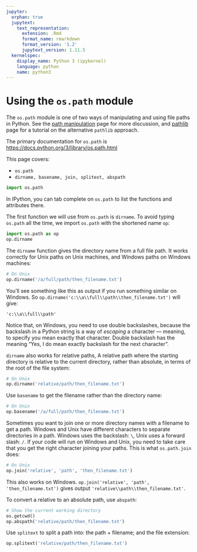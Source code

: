 ```yaml
---
jupyter:
  orphan: true
  jupytext:
    text_representation:
      extension: .Rmd
      format_name: rmarkdown
      format_version: '1.2'
      jupytext_version: 1.11.5
  kernelspec:
    display_name: Python 3 (ipykernel)
    language: python
    name: python3
---
```


# Using the `os.path` module

The `os.path` module is one of two ways of manipulating and using file
paths in Python.  See the [path manipulation](path_manipulation.Rmd) page
for more discussion, and [pathlib](pathlib.Rmd) page for a tutorial on the
alternative `pathlib` approach.

The primary documentation for `os.path` is
<https://docs.python.org/3/library/os.path.html>

This page covers:

* `os.path`
* `dirname, basename, join, splitext, abspath`

```python
import os.path
```

In IPython, you can tab complete on `os.path` to list the functions and
attributes there.

The first function we will use from `os.path` is `dirname`.  To avoid
typing `os.path` all the time, we import `os.path` with the shortened name
`op`:

```python
import os.path as op
op.dirname
```

The `dirname` function gives the directory name from a full file path. It
works correctly for Unix paths on Unix machines, and Windows paths on Windows
machines:

```python
# On Unix
op.dirname('/a/full/path/then_filename.txt')
```

You'll see something like this as output if you run something similar on
Windows.  So `op.dirname('c:\\a\\full\\path\\then_filename.txt') ` will give:

```
'c:\\a\\full\\path'
```

Notice that, on Windows, you need to use double backslashes, because the
backslash in a Python string is a way of *escaping* a character — meaning, to
specify you mean exactly that character.  Double backslash has the meaning
"Yes, I do mean exactly backslash for the next character".

`dirname` also works for relative paths,  A relative path where the starting
directory is relative to the current directory, rather than absolute, in terms
of the root of the file system:

```python
# On Unix
op.dirname('relative/path/then_filename.txt')
```

Use `basename` to get the filename rather than the directory name:

```python
# On Unix
op.basename('/a/full/path/then_filename.txt')
```

Sometimes you want to join one or more directory names with a filename to get
a path.   Windows and Unix have different characters to separate directories
in a path.  Windows uses the backslash: `\`, Unix uses a forward slash:
`/`. If your code will run on Windows and Unix, you need to take care that
you get the right character joining your paths.  This is what `os.path.join`
does:

```python
# On Unix
op.join('relative', 'path', 'then_filename.txt')
```

This also works on Windows.  `op.join('relative', 'path', 'then_filename.txt')` gives output `'relative\\path\\then_filename.txt'`.

To convert a relative to an absolute path, use `abspath`:

```python
# Show the current working directory
os.getcwd()
op.abspath('relative/path/then_filename.txt')
```

Use `splitext` to split a path into: the path + filename; and the file
extension:

```python
op.splitext('relative/path/then_filename.txt')
```

